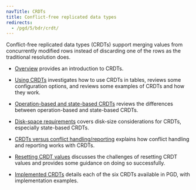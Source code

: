 ```yaml
---
navTitle: CRDTs
title: Conflict-free replicated data types
redirects:
  - /pgd/5/bdr/crdt/
---
```


Conflict-free replicated data types (CRDTs) support merging values from concurrently modified rows instead of discarding one of the rows as the traditional resolution does.

- [Overview](00_crdt_overview) provides an introduction to CRDTs. 

- [Using CRDTs](01_crdt_usage) investigates how to use CRDTs in tables, reviews some configuration options, and reviews some examples of CRDTs and how they work.

- [Operation-based and state-based CRDTs](02_state-op-crdts) reviews the differences between operation-based and state-based CRDTs.

- [Disk-space requirements](03_crdt-disk-reqs) covers disk-size considerations for CRDTs, especially state-based CRDTs.

- [CRDTs versus conflict handling/reporting](04_crdt-vs-conflict) explains how conflict handling and reporting works with CRDTs.

- [Resetting CRDT values](05_crdt-reset) discusses the challenges of resetting CRDT values and provides some guidance on doing so successfully.

- [Implemented CRDTs](06_crdt-implemented) details each of the six CRDTs available in PGD, with implementation examples.